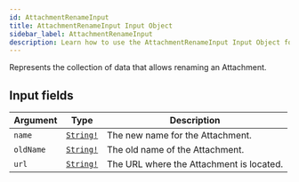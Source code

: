 ```yaml
---
id: AttachmentRenameInput
title: AttachmentRenameInput Input Object
sidebar_label: AttachmentRenameInput
description: Learn how to use the AttachmentRenameInput Input Object for Builder's API.
---
```


Represents the collection of data that allows renaming an Attachment.

## Input fields

| Argument  | Type                                      | Description                              |
| --------- | ----------------------------------------- | ---------------------------------------- |
| `name`    | [`String!`](/composer/builder/api/schema/scalar/String.mdx) | The new name for the Attachment.         |
| `oldName` | [`String!`](/composer/builder/api/schema/scalar/String.mdx) | The old name of the Attachment.          |
| `url`     | [`String!`](/composer/builder/api/schema/scalar/String.mdx) | The URL where the Attachment is located. |
